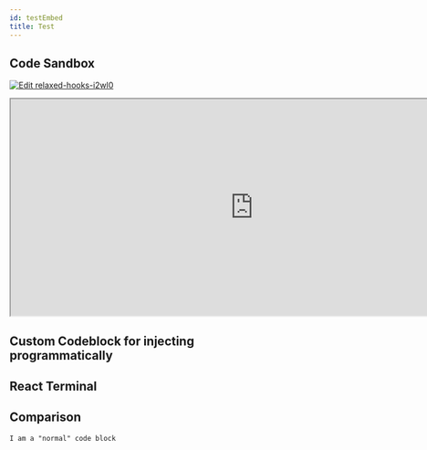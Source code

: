 ```yaml
---
id: testEmbed
title: Test
---
```



## Code Sandbox

[![Edit relaxed-hooks-i2wl0](https://codesandbox.io/static/img/play-codesandbox.svg)](https://codesandbox.io/s/relaxed-hooks-i2wl0?expanddevtools=1&fontsize=14&hidenavigation=1&module=%2Fsrc%2Findex.ts&theme=dark)

<iframe
    src="https://codesandbox.io/embed/relaxed-hooks-i2wl0?expanddevtools=1&fontsize=12&hidenavigation=1&module=%2Fsrc%2Findex.ts&theme=dark"
    width="850" height="380"
    title="relaxed-hooks-i2wl0"
    allow="accelerometer; ambient-light-sensor; camera; encrypted-media; geolocation; gyroscope; hid; microphone; midi; payment; usb; vr; xr-spatial-tracking"
    sandbox="allow-autoplay allow-forms allow-modals allow-popups allow-presentation allow-same-origin allow-scripts"
></iframe>

## Custom Codeblock for injecting programmatically 

<Fetch URL= "https://testnet-tezos.giganode.io/protocols" />

## React Terminal

<Terminal />

## Comparison

```
I am a "normal" code block
```

<CustomLiveProvider />

